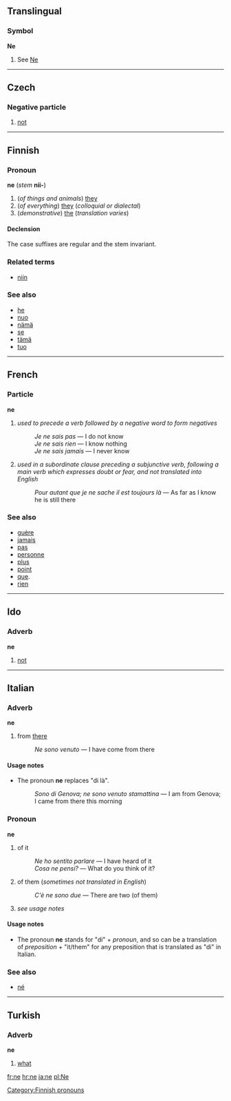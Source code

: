 ==Translingual==
===Symbol===
'''Ne'''
#See [[Ne]]

----

==Czech==
===Negative particle===
#[[not]]

----

==Finnish==

===Pronoun===
'''ne''' (''stem'' '''nii-''')

# (''of things and animals'') [[they]] 
# (''of everything'') [[they]] (''colloquial or dialectal'')
# (''demonstrative'') [[the]] (''translation varies'')

====Declension====
The case suffixes are regular and the stem invariant.

===Related terms===
*[[niin#Finnish|niin]]

===See also===
*[[he#Finnish|he]]
*[[nuo#Finnish|nuo]]
*[[nämä#Finnish|nämä]]
*[[se#Finnish|se]]
*[[tämä#Finnish|tämä]]
*[[tuo#Finnish|tuo]]
[[Category:Finnish pronouns]]
----

==French==

===Particle===
'''ne'''

#''used to precede a verb followed by a negative word to form negatives''
#:''Je ne sais pas'' &mdash; I do not know
#:''Je ne sais rien'' &mdash; I know nothing
#:''Je ne sais jamais'' &mdash; I never know
#''used in a subordinate clause preceding a subjunctive verb, following a main verb which expresses doubt or fear, and not translated into English''
#:''Pour autant que je ne sache il est toujours là'' &mdash; As far as I know he is still there
<!--There is also another sense, as in "le gâteau le plus grand que je n'ai jamais vu" ("the biggest cake that I have ever seen") in which "jamais" is positive ("ever") rather than negative ("never") - meaning that the "ne" does not denote a negative - and is not translated into English - could someone provide this sense, please?-->

===See also===
*[[guère]]
*[[jamais]]
*[[pas#French|pas]]
*[[personne]]
*[[plus#French|plus]]
*[[point#French|point]]
*[[que#French|que]].  
*[[rien]]

----

==Ido==
===Adverb===
'''ne'''
# [[not]]

----

==Italian==
===Adverb===
'''ne'''

#from [[there]]
#:''Ne sono venuto'' &mdash; I have come from there

====Usage notes====
*The pronoun '''ne''' replaces "di là".
*:''Sono di Genova; ne sono venuto stamattina'' &mdash; I am from Genova; I came from there this morning

===Pronoun===
'''ne'''

#of it
#:''Ne ho sentito parlare'' &mdash; I have heard of it
#:''Cosa ne pensi?'' &mdash; What do you think of it?
#of them (''sometimes not translated in English'')
#:''C'è ne sono due'' &mdash; There are two (of them)
#''see usage notes''

====Usage notes====
*The pronoun '''ne''' stands for "di" + ''pronoun'', and so can be a translation of ''preposition'' + "it/them" for any preposition that is translated as "di" in Italian.

===See also===
*[[né#Italian|né]]

----

==Turkish==
===Adverb===
'''ne'''

# [[what]]

[[fr:ne]]
[[hr:ne]]
[[ja:ne]]
[[pl:Ne]]